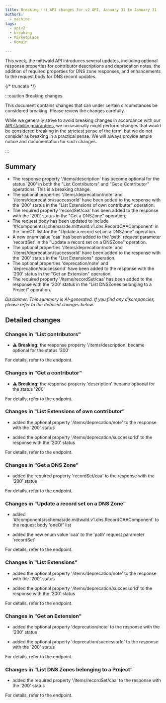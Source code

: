 ```yaml
---
title: Breaking (!) API changes for v2 API, January 31 to January 31
authors:
  - machine
tags:
  - apiv2
  - breaking
  - Marketplace
  - Domain

---
```



This week, the mittwald API introduces several updates, including optional response properties for contributor descriptions and deprecation notes, the addition of required properties for DNS zone responses, and enhancements to the request body for DNS record updates.

{/* truncate */}



:::caution Breaking changes

This document contains changes that can under certain circumstances be considered breaking. Please review the changes carefully.

While we generally strive to avoid breaking changes in accordance with our [API stability guarantees](../../../../../docs/v2/api/stability), we occasionally might perform changes that would be considered breaking in the strictest sense of the term, but we do not consider as breaking in a practical sense. We will always provide ample notice and documentation for such changes.

:::



## Summary


- The response property '/items/description' has become optional for the status '200' in both the "List Contributors" and "Get a Contributor" operations. This is a breaking change.
- The optional properties '/items/deprecation/note' and '/items/deprecation/successorId' have been added to the response with the '200' status in the "List Extensions of own contributor" operation.
- The required property 'recordSet/caa' has been added to the response with the '200' status in the "Get a DNSZone" operation.
- The request body has been updated to include '#/components/schemas/de.mittwald.v1.dns.RecordCAAComponent' in the 'oneOf' list for the "Update a record set on a DNSZone" operation.
- A new enum value 'caa' has been added to the 'path' request parameter 'recordSet' in the "Update a record set on a DNSZone" operation.
- The optional properties '/items/deprecation/note' and '/items/deprecation/successorId' have been added to the response with the '200' status in the "List Extensions" operation.
- The optional properties 'deprecation/note' and 'deprecation/successorId' have been added to the response with the '200' status in the "Get an Extension" operation.
- The required property '/items/recordSet/caa' has been added to the response with the '200' status in the "List DNSZones belonging to a Project" operation.

_Disclaimer: This summary is AI-generated. If you find any discrepancies, please refer to the detailed changes below._


## Detailed changes



### Changes in "List contributors"


- ⚠️ **Breaking:** the response property '/items/description' became optional for the status '200'


For details, refer to the <OperationLink operation="extension-list-contributors" apiVersion="v2" /> endpoint.



### Changes in "Get a contributor"


- ⚠️ **Breaking:** the response property 'description' became optional for the status '200'


For details, refer to the <OperationLink operation="extension-get-contributor" apiVersion="v2" /> endpoint.



### Changes in "List Extensions of own contributor"


- added the optional property '/items/deprecation/note' to the response with the '200' status

- added the optional property '/items/deprecation/successorId' to the response with the '200' status


For details, refer to the <OperationLink operation="extension-list-own-extensions" apiVersion="v2" /> endpoint.



### Changes in "Get a DNS Zone"


- added the required property 'recordSet/caa' to the response with the '200' status


For details, refer to the <OperationLink operation="dns-get-dns-zone" apiVersion="v2" /> endpoint.



### Changes in "Update a record set on a DNS Zone"


- added '#/components/schemas/de.mittwald.v1.dns.RecordCAAComponent' to the request body 'oneOf' list

- added the new enum value 'caa' to the 'path' request parameter 'recordSet'


For details, refer to the <OperationLink operation="dns-update-record-set" apiVersion="v2" /> endpoint.



### Changes in "List Extensions"


- added the optional property '/items/deprecation/note' to the response with the '200' status

- added the optional property '/items/deprecation/successorId' to the response with the '200' status


For details, refer to the <OperationLink operation="extension-list-extensions" apiVersion="v2" /> endpoint.



### Changes in "Get an Extension"


- added the optional property 'deprecation/note' to the response with the '200' status

- added the optional property 'deprecation/successorId' to the response with the '200' status


For details, refer to the <OperationLink operation="extension-get-extension" apiVersion="v2" /> endpoint.



### Changes in "List DNS Zones belonging to a Project"


- added the required property '/items/recordSet/caa' to the response with the '200' status


For details, refer to the <OperationLink operation="dns-list-dns-zones" apiVersion="v2" /> endpoint.




